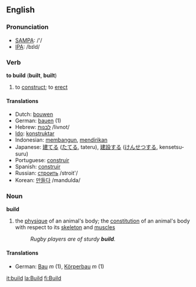 ==English==
=== Pronunciation ===
*[[w:SAMPA|SAMPA]]: /'/
*[[w:IPA|IPA]]: /bɪld/

=== Verb ===
'''to build''' ('''built''', '''built''')
# to [[construct]]; to [[erect]]
==== Translations ====
*Dutch: [[bouwen]]
*German: [[bauen]] (1)
*Hebrew: [[:he:לבנות|לבנות]] /livnot/
*[[Ido]]: [[konstruktar]]
*Indonesian: [[bangun|membangun]], [[diri|mendirikan]]
*Japanese: [[建てる]] ([[たてる]], tateru), [[建設]]する ([[けんせつ]]する, kensetsu-suru)
*Portuguese: [[construir]]
*Spanish: [[construir]]
*Russian: [[:ru:строить|строить]] /stroit'/
*Korean: [[만들다]] /mandulda/

===Noun===
'''build'''
#the [[physique]] of an animal's body; the [[constitution]] of an animal's body with respect to its [[skeleton]] and [[muscle]]s
#:''Rugby players are of sturdy '''build'''.''
====Translations====
*German: [[Bau]] ''m'' (1), [[Körperbau]] ''m'' (1)

[[it:build]]
[[la:Build]]
[[fi:Build]]
